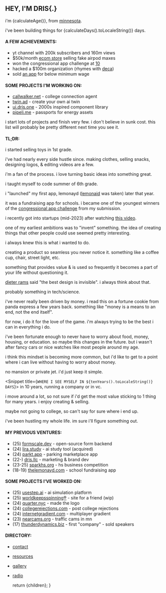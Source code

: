 
## HEY, I'M DRIS{<span className="animate-caret-blink">.</span>}

i'm {calculateAge()}, from [minnesota](https://www.exploreminnesota.com/media/facts-figures).

i've been building things for {calculateDays().toLocaleString()} days.

#### A FEW ACHIEVEMENTS:

- yt channel with 200k subscribers and 160m views
- $50k/month [ecom store](https://web.archive.org/web/20230110214901/https://www.headfoams.pro/) selling fake airpod maxes
- won the congressional app challenge at [10](https://www.congressionalappchallenge.us/2018-mn3/)
- hacked a $100m organization (rhymes with [deca](https://www.deca.org/))
- sold [an app](https://lira.study) for below minimum wage

#### SOME PROJECTS I'M WORKING ON:

- [callwalker.net](https://callwalker.net) - college connection agent
- [twin.ad](https://twin.ad) - create your own ai twin
- [ui.dris.one](https://ui.dris.one) - 2000s inspired component library
- [pipeli.me](https://pipeli.me) - passports for energy assets

i start lots of projects and finish very few. i don't believe in sunk cost. this list will probably be pretty different next time you see it.

#### TL;DR:

i started selling toys in 1st grade.

i've had nearly every side hustle since. making clothes, selling snacks, designing logos, & editing videos are a few.

i'm a fan of the process. i love turning basic ideas into something great.

<Snippet title="HOW I STARTED">
i taught myself to code summer of 6th grade.

i "launched" my first app, lemonayd ([lemonaid](https://www.lemonaid.com/) was taken) later that year.

it was a fundraising app for schools. i became one of the youngest winners of the [congressional app challenge](https://www.congressionalappchallenge.us/) from my submission.

i recently got into startups (mid-2023) after watching [this video](https://www.youtube.com/watch?v=4VDZRR07Eqw).

one of my earliest ambitions was to "invent" something. the idea of creating things that other people could use seemed pretty interesting.

i always knew this is what i wanted to do.

</Snippet>

<Snippet title="MY GOAL">
creating a product so seamless you never notice it. something like a coffee cup, chair, street light, etc.

something that provides value & is used so frequently it becomes a part of your life without questioning it.

[dieter rams](https://en.wikipedia.org/wiki/Dieter_Rams) said "the best design is invisible". i always think about that.

probably something in tech/science.

</Snippet>

<Snippet title="MY MOTIVATIONS">
i've never really been driven by money. i read this on a fortune cookie from panda express a few years back. something like "money is a means to an end, not the end itself".

for now, i do it for the love of the game. i'm always trying to be the best i can in everything i do.

i've been fortunate enough to never have to worry about food, money, housing, or education. so maybe this changes in the future. but i wasn't after fancy cars or nice watches like most people around my age.

i think this mindset is becoming more common, but i'd like to get to a point where i can live without having to worry about money.

no mansion or private jet. i'd just keep it simple.

</Snippet>

<Snippet title={`WHERE I SEE MYSELF IN ${tenYears().toLocaleString()} DAYS`}>
in 10 years, running a company or in vc.

i move around a lot, so not sure if i'd get the most value sticking to 1 thing for many years. i enjoy creating & selling.

maybe not going to college, so can't say for sure where i end up.

i've been hustling my whole life. im sure i'll figure something out.

</Snippet>

#### MY PREVIOUS VENTURES:

- (25) [formscale.dev](https://formscale.dev) - open-source form backend
- (24) [lira.study](https://lira.study) - ai study tool (acquired)
- (24) [parkt.app](https://parkt.app) - parking marketplace app
- (22-) [dris.llc](https://dris.llc) - marketing & brand dev
- (23-25) [sparkhs.org](https://sparkhs.org) - hs business competition
- (18-19) [thelemonayd.com](https://app.thelemonayd.com) - school fundraising app

#### SOME PROJECTS I'VE WORKED ON:

- (25) [usestep.ai](https://usestep.ai) - ai simulation platform
- (25) [worldkeepsspinning®](https://dris-e.github.io/worldspin) - site for a friend (wip)
- (24) [quarter.nyc](https://quarter.nyc) - made the logo
- (24) [collegerejections.com](https://collegerejections.com) - post college rejections
- (24) [internetgradient.com](https://internetgradient.com) - multiplayer gradient
- (23) [nearcams.org](https://nearcams.org) - traffic cams in mn
- (17) [thunderdynamics.biz](https://thunderdynamics.biz) - first "company" - sold speakers

#### DIRECTORY:

- [contact](/contact)
- [resources](/resources)
- [gallery](/gallery)
- [radio](/radio)

  return <MdxLayout>{children}</MdxLayout>;
}
